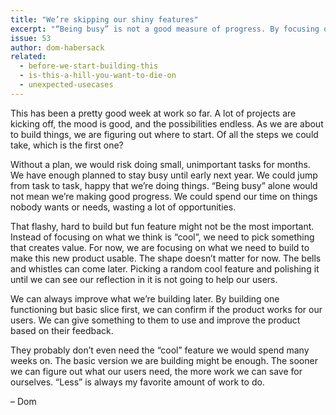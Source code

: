 ```yaml
---
title: "We’re skipping our shiny features"
excerpt: "“Being busy” is not a good measure of progress. By focusing on what creates real value, we can make good use of our limited time."
issue: 53
author: dom-habersack
related:
  - before-we-start-building-this
  - is-this-a-hill-you-want-to-die-on
  - unexpected-usecases
---
```

This has been a pretty good week at work so far. A lot of projects are kicking off, the mood is good, and the possibilities endless. As we are about to build things, we are figuring out where to start. Of all the steps we could take, which is the first one?

Without a plan, we would risk doing small, unimportant tasks for months. We have enough planned to stay busy until early next year. We could jump from task to task, happy that we’re doing things. “Being busy” alone would not mean we’re making good progress. We could spend our time on things nobody wants or needs, wasting a lot of opportunities.

That flashy, hard to build but fun feature might not be the most important. Instead of focusing on what we think is “cool”, we need to pick something that creates value. For now, we are focusing on what we need to build to make this new product usable. The shape doesn’t matter for now. The bells and whistles can come later. Picking a random cool feature and polishing it until we can see our reflection in it is not going to help our users.

We can always improve what we’re building later. By building one functioning but basic slice first, we can confirm if the product works for our users. We can give something to them to use and improve the product based on their feedback.

They probably don’t even need the “cool” feature we would spend many weeks on. The basic version we are building might be enough. The sooner we can figure out what our users need, the more work we can save for ourselves. “Less” is always my favorite amount of work to do.

– Dom
